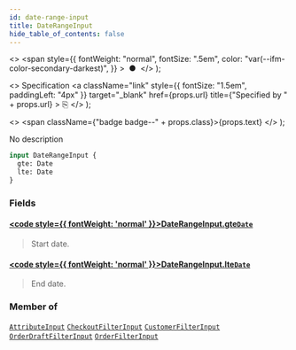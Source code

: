 ```yaml
---
id: date-range-input
title: DateRangeInput
hide_table_of_contents: false
---
```


  <>
    <span
      style={{
        fontWeight: "normal",
        fontSize: ".5em",
        color: "var(--ifm-color-secondary-darkest)",
      }}
    >
      &nbsp;●&nbsp;
    </span>
  </>
);

  <>
    Specification
    <a
      className="link"
      style={{ fontSize: "1.5em", paddingLeft: "4px" }}
      target="\_blank"
      href={props.url}
      title={"Specified by " + props.url}
    >
      ⎘
    </a>
  </>
);

  <>
    <span className={"badge badge--" + props.class}>{props.text}</span>
  </>
);

No description

```graphql
input DateRangeInput {
  gte: Date
  lte: Date
}
```

### Fields

#### [<code style={{ fontWeight: 'normal' }}>DateRangeInput.<b>gte</b></code>](#)<Bullet />[`Date`](../../../storefront/miscellaneous/scalars/date) <Badge class="secondary" text="scalar"/>

> Start date.

#### [<code style={{ fontWeight: 'normal' }}>DateRangeInput.<b>lte</b></code>](#)<Bullet />[`Date`](../../../storefront/miscellaneous/scalars/date) <Badge class="secondary" text="scalar"/>

> End date.

### Member of

[`AttributeInput`](../../../storefront/attributes/inputs/attribute-input) <Badge class="secondary" text="input"/><Bullet />[`CheckoutFilterInput`](../../../storefront/checkout/inputs/checkout-filter-input) <Badge class="secondary" text="input"/><Bullet />[`CustomerFilterInput`](../../../storefront/users/inputs/customer-filter-input) <Badge class="secondary" text="input"/><Bullet />[`OrderDraftFilterInput`](../../../storefront/orders/inputs/order-draft-filter-input) <Badge class="secondary" text="input"/><Bullet />[`OrderFilterInput`](../../../storefront/orders/inputs/order-filter-input) <Badge class="secondary" text="input"/>
